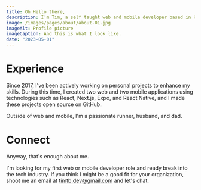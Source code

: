 ```yaml
---
title: Oh Hello there,
description: I'm Tim, a self taught web and mobile developer based in Hayward, California.
image: /images/pages/about/about-01.jpg
imageAlt: Profile picture
imageCaption: And this is what I look like.
date: "2023-05-01"
---
```


# Experience

Since 2017, I've been actively working on personal projects to enhance my skills.
During this time, I created two web and two mobile applications using technologies
such as React, Next.js, Expo, and React Native, and I made these projects open source on GitHub.

Outside of web and mobile, I'm a passionate runner, husband, and dad.

# Connect

Anyway, that's enough about me.

I'm looking for my first web or mobile developer role and ready break into the tech industry. If you think I might be a good fit for your organization, shoot me an email at timtb.dev@gmail.com and let's chat.
